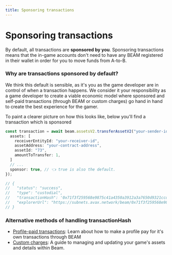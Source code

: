```yaml
---
title: Sponsoring transactions
---
```


# Sponsoring transactions

By default, all transactions are **sponsored by you**. Sponsoring transactions means that the in-game accounts don't need to have any BEAM registered in their wallet in order for you to move funds from A-to-B.

### Why are transactions sponsored by default?

We think this default is sensible, as it's you as the game developer are in control of when a transaction happens. We consider it your responsibility as a game developer to create a viable economic model where sponsored and self-paid transactions (through BEAM or custom charges) go hand in hand to create the best experience for the gamer.

To paint a clearer picture on how this looks like, below you'll find a transaction which is sponsored

```typescript
const transaction = await beam.assetsV2.transferAssetV2("your-sender-id", {
  assets: [
    receiverEntityId: "your-receiver-id",
    assetAddress: "your-contract-address",
    assetId: "73",
    amountToTransfer: 1,
  ]
  // ...
  sponsor: true, // 👈 true is also the default.
});

// {
//   "status": "success",
//   "type": "custodial",
//   "transactionHash": '0x71f3f259568e9875c41a4350a3912a3a7650d9321ccd1d57641241128b4e504f',
//   "explorerUrl": "https://subnets.avax.network/beam/0x71f3f259568e9875c41a4350a3912a3a7650d9321ccd1d57641241128b4e504f"
// }
```

### Alternative methods of handling transactionHash

- [Profile-paid transactions](/service/transactions/profile-paid-transactions): Learn about how to make a profile pay for it's own transactions through BEAM
- [Custom charges](/service/transactions/custom-charges): A guide to managing and updating your game's assets and details within Beam.
